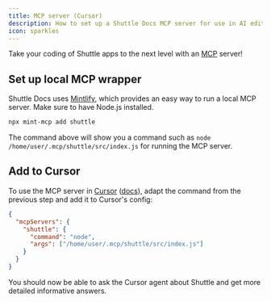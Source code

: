 ```yaml
---
title: MCP server (Cursor)
description: How to set up a Shuttle Docs MCP server for use in AI editors
icon: sparkles
---
```


Take your coding of Shuttle apps to the next level with an [MCP](https://modelcontextprotocol.io/introduction) server!

## Set up local MCP wrapper

Shuttle Docs uses [Mintlify](https://mintlify.com/), which provides an easy way to run a local MCP server.
Make sure to have Node.js installed.

```sh
npx mint-mcp add shuttle
```

The command above will show you a command such as `node /home/user/.mcp/shuttle/src/index.js` for running the MCP server.

## Add to Cursor

To use the MCP server in [Cursor](https://www.cursor.com/) ([docs](https://docs.cursor.com/context/model-context-protocol)), adapt the command from the previous step and add it to Cursor's config:

```json
{
  "mcpServers": {
    "shuttle": {
      "command": "node",
      "args": ["/home/user/.mcp/shuttle/src/index.js"]
    }
  }
}
```

You should now be able to ask the Cursor agent about Shuttle and get more detailed informative answers.
